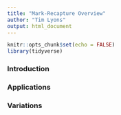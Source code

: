 ```yaml
---
title: "Mark-Recapture Overview"
author: "Tim Lyons"
output: html_document
---
```


```r
knitr::opts_chunk$set(echo = FALSE)
library(tidyverse)
```

### Introduction

### Applications

### Variations


